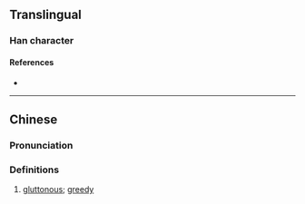 {{character info}}
==Translingual==

===Han character===
{{Han char|rn=86|rad=火|as=07|sn=11|four=|canj=ROF|ids=⿱吹火}}

====References====
* {{Han ref|kx=0672.110|dkj=19066|hdz=32204.110|uh=7101|ud=28929}}

----

==Chinese==
{{zh-forms}}

===Pronunciation===
{{zh-pron
|m=xī
|c=hei1
|mc=y
|oc=y
|ma=
|cat=a
}}

===Definitions===
{{zh-hanzi}}

# [[gluttonous]]; [[greedy]]